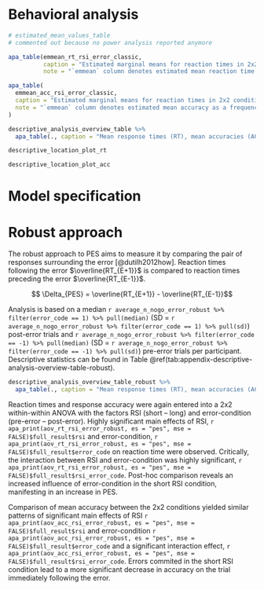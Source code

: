 <!-- First level headers create new appendix section and a label "Appendix N" -->
# Behavioral analysis
```r
# estimated_mean_values_table 
# commented out because no power analysis reported anymore
```

```r
apa_table(emmean_rt_rsi_error_classic,
          caption = "Estimated marginal means for reaction times in 2x2 conditions",
          note = "`emmean` column denotes estimated mean reaction time in seconds. Confidence level (CL) is set at 95%")
```

```r
apa_table(
  emmean_acc_rsi_error_classic,
  caption = "Estimated marginal means for reaction times in 2x2 conditions",
  note = "`emmean` column denotes estimated mean accuracy as a frequency. Confidence level (CL) is set at 95%"
)
```


```r
descriptive_analysis_overview_table %>% 
  apa_table(., caption = "Mean response times (RT), mean accuracies (ACC) by condition", note = "SDs in parentheses. RSI = response stimulus interval. Previous accuracy denotes C+1 if the previous trial was a correct NoGo trial and E+1 if there was an erroneous response to the previous NoGo trial, NA is printed if the previous trial was a Go trial.")
```

```r
descriptive_location_plot_rt
```

```r
descriptive_location_plot_acc
```

# Model specification

# Robust approach
The robust approach to PES aims to measure it by comparing the pair of responses surrounding the error [@dutilh2012how]. Reaction times following the error $\overline{RT_{E+1}}$ is compared to reaction times preceding the error $\overline{RT_{E-1}}$.

$$ \Delta_{PES} = \overline{RT_{E+1}} - \overline{RT_{E-1}}$$

Analysis is based on a median `r average_n_nogo_error_robust %>% filter(error_code == 1) %>% pull(median)` (SD = `r average_n_nogo_error_robust %>% filter(error_code == 1) %>% pull(sd)`) post-error trials and `r average_n_nogo_error_robust %>% filter(error_code == -1) %>% pull(median)` (SD = `r average_n_nogo_error_robust %>% filter(error_code == -1) %>% pull(sd)`) pre-error trials per participant. Descriptive statistics can be found in Table \@ref(tab:appendix-descriptive-analysis-overview-table-robust).

```r
descriptive_analysis_overview_table_robust %>% 
  apa_table(., caption = "Mean response times (RT), mean accuracies (ACC) by condition", note = "SDs in parentheses. RSI = response stimulus interval. Error-condition denotes E-1 if the following trial is a NoGo-error, E if the trial itself is the error and E+1 if there was an erroneous response to the previous NoGo trial.")
```

Reaction times and response accuracy were again entered into a 2x2 within-within ANOVA with the factors RSI (short -- long) and error-condition (pre-error -- post-error). Highly significant main effects of RSI, `r apa_print(aov_rt_rsi_error_robust, es = "pes", mse = FALSE)$full_result$rsi` and error-condition, `r apa_print(aov_rt_rsi_error_robust, es = "pes", mse = FALSE)$full_result$error_code` on reaction time were observed. Critically, the interaction between RSI and error-condition was highly significant, `r apa_print(aov_rt_rsi_error_robust, es = "pes", mse = FALSE)$full_result$rsi_error_code`. Post-hoc comparison reveals an increased influence of error-condition in the short RSI condition, manifesting in an increase in PES.

Comparison of mean accuracy between the 2x2 conditions yielded similar patterns of significant main effects of RSI `r apa_print(aov_acc_rsi_error_robust, es = "pes", mse = FALSE)$full_result$rsi` and error-condition `r apa_print(aov_acc_rsi_error_robust, es = "pes", mse = FALSE)$full_result$error_code` and a significant interaction effect, `r apa_print(aov_acc_rsi_error_robust, es = "pes", mse = FALSE)$full_result$rsi_error_code`. Errors commited in the short RSI condition lead to a more significant decrease in accuracy on the trial immediately following the error.
